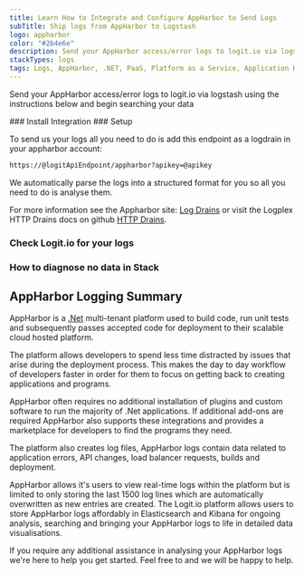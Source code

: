 ```yaml
---
title: Learn How to Integrate and Configure AppHarbor to Send Logs
subTitle: Ship logs from AppHarbor to Logstash
logo: appharbor
color: "#2b4e6e"
description: Send your AppHarbor access/error logs to logit.io via logstash using the instructions below and begin searching your data
stackTypes: logs
tags: Logs, AppHarbor, .NET, PaaS, Platform as a Service, Application Hosting, Appharbor
---
```


Send your AppHarbor access/error logs to logit.io via logstash using the instructions below and begin searching your data

<Steps>
  ### Install Integration
  <InstallIntegration/>
  ### Setup

  To send us your logs all you need to do is add this endpoint as a logdrain in your appharbor account:
        
  ```txt copy
  https://@logitApiEndpoint/appharbor?apikey=@apikey
  ```
        
  We automatically parse the logs into a structured format for you so all you need to do is analyse them.
        
  For more information see the Appharbor site: [Log Drains](https://support.appharbor.com/kb/tips-and-tricks/logging) or 
  visit the Logplex HTTP Drains docs on github [HTTP Drains](https://support.appharbor.com/kb/tips-and-tricks/logging).

  ### Check Logit.io for your logs

  <LaunchStack utmMedium="logs" utmCampaign="appharbor" source="appharbor" />

  ### How to diagnose no data in Stack

  <DiagnoseNoData />
</Steps>

## AppHarbor Logging Summary

AppHarbor is a [.Net](/integrations/log-management/languages-and-libraries/dotnet) multi-tenant platform used to build code, 
run unit tests and subsequently passes accepted code for deployment to their scalable cloud hosted platform. 

The platform allows developers to spend less time distracted by issues that arise 
during the deployment process. This makes the day to day workflow of developers 
faster in order for them to focus on getting back to creating applications and programs.

AppHarbor often requires no additional installation of plugins and custom software 
to run the majority of .Net applications. If additional add-ons are required AppHarbor 
also supports these integrations and provides a marketplace for developers to find the programs they need.

The platform also creates log files, AppHarbor logs contain data related to application 
errors, API changes, load balancer requests, builds and deployment.

AppHarbor allows it's users to view real-time logs within the platform but is limited 
to only storing the last 1500 log lines which are automatically overwritten as new 
entries are created. The Logit.io platform allows users to store AppHarbor logs affordably 
in Elasticsearch and Kibana for ongoing analysis, searching and bringing your 
AppHarbor logs to life in detailed data visualisations.

If you require any additional assistance in analysing your AppHarbor logs we're here to help you get started. 
Feel free to <IntercomButton text="get in touch by contacting support via live chat" /> and we will be happy to help.